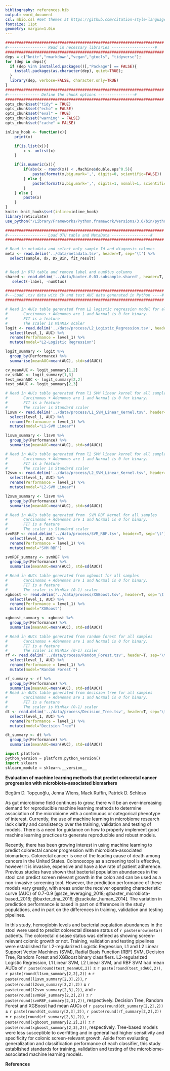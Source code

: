 ```yaml
---
bibliography: references.bib
output: word_document
csl: mbio.csl #Get themes at https://github.com/citation-style-language/styles
fontsize: 11pt
geometry: margin=1.0in
---
```


```r
######################################################################
#----------------- Read in necessary libraries -------------------#
######################################################################
deps = c("knitr","rmarkdown","vegan","gtools", "tidyverse");
for (dep in deps){
  if (dep %in% installed.packages()[,"Package"] == FALSE){
    install.packages(as.character(dep), quiet=TRUE);
  }
  library(dep, verbose=FALSE, character.only=TRUE)
}
######################################################################
#-------------- Define the chunk options ----------------#
######################################################################
opts_chunk$set("tidy" = TRUE)
opts_chunk$set("echo" = FALSE)
opts_chunk$set("eval" = TRUE)
opts_chunk$set("warning" = FALSE)
opts_chunk$set("cache" = FALSE)

inline_hook <- function(x){
	print(x)

	if(is.list(x)){
		x <- unlist(x)
	}

	if(is.numeric(x)){
		if(abs(x - round(x)) < .Machine$double.eps^0.5){
			paste(format(x,big.mark=',', digits=0, scientific=FALSE))
		} else {
			paste(format(x,big.mark=',', digits=1, nsmall=1, scientific=FALSE))
		}
	} else {
    	paste(x)      
	}
}
knitr::knit_hooks$set(inline=inline_hook)
library(reticulate)
use_python("/Library/Frameworks/Python.framework/Versions/3.6/bin/python3", required = TRUE)
```

```r
######################################################################
#----------------- Load OTU table and MetaData -----------------#
######################################################################

# Read in metadata and select only sample Id and diagnosis columns
meta <- read.delim('../data/metadata.tsv', header=T, sep='\t') %>%
  select(sample, dx, Dx_Bin, fit_result)


# Read in OTU table and remove label and numOtus columns
shared <- read.delim('../data/baxter.0.03.subsample.shared', header=T, sep='\t') %>%
   select(-label, -numOtus)

######################################################################
#---Load .tsv data with CV and test AUC data generated in Python ----#
######################################################################

# Read in AUCs table generated from L2 logistic regression model for all samples:
#       Carcinomas + Adenomas are 1 and Normal is 0 for binary.
#       FIT is a feature
#       The scaler is MinMax scaler
logit <- read.delim('../data/process/L2_Logistic_Regression.tsv', header=T, sep='\t') %>%
  select(level_1, AUC) %>% 
  rename(Performance = level_1) %>% 
  mutate(model="L2-Logistic Regression")

logit_summary <- logit %>%  
  group_by(Performance) %>% 
  summarise(meanAUC=mean(AUC), std=sd(AUC)) 

cv_meanAUC <- logit_summary[1,2]
cv_sdAUC <- logit_summary[1,3]
test_meanAUC <- logit_summary[2,2]
test_sdAUC <- logit_summary[2,3]

# Read in AUCs table generated from l1 SVM linear kernel for all samples
#       Carcinomas + Adenomas are 1 and Normal is 0 for binary.
#       FIT is a feature
#       The scaler is Standard scaler
l1svm <- read.delim('../data/process/L1_SVM_Linear_Kernel.tsv', header=T, sep='\t') %>%
  select(level_1, AUC) %>% 
  rename(Performance = level_1) %>% 
  mutate(model="L1-SVM Linear") 

l1svm_summary <- l1svm %>%  
  group_by(Performance) %>% 
  summarise(meanAUC=mean(AUC), std=sd(AUC))

# Read in AUCs table generated from l2 SVM linear kernel for all samples
#       Carcinomas + Adenomas are 1 and Normal is 0 for binary.
#       FIT is a feature
#       The scaler is Standard scaler
l2svm <- read.delim('../data/process/L2_SVM_Linear_Kernel.tsv', header=T, sep='\t') %>%
  select(level_1, AUC) %>% 
  rename(Performance = level_1) %>% 
  mutate(model="L2-SVM Linear")

l2svm_summary <- l2svm %>%  
  group_by(Performance) %>% 
  summarise(meanAUC=mean(AUC), std=sd(AUC))

# Read in AUCs table generated from  SVM RBF kernel for all samples
#       Carcinomas + Adenomas are 1 and Normal is 0 for binary.
#       FIT is a feature
#       The scaler is Standard scaler
svmRBF <- read.delim('../data/process/SVM_RBF.tsv', header=T, sep='\t') %>%
  select(level_1, AUC) %>% 
  rename(Performance = level_1) %>% 
  mutate(model="SVM RBF")

svmRBF_summary <- svmRBF %>%  
  group_by(Performance) %>% 
  summarise(meanAUC=mean(AUC), std=sd(AUC))

# Read in AUCs table generated from xgboost for all samples
#       Carcinomas + Adenomas are 1 and Normal is 0 for binary.
#       FIT is a feature
#       The scaler is MinMax (0-1) scaler
xgboost <- read.delim('../data/process/XGBoost.tsv', header=T, sep='\t') %>%
  select(level_1, AUC) %>% 
  rename(Performance = level_1) %>% 
  mutate(model="XGBoost")

xgboost_summary <- xgboost %>%  
  group_by(Performance) %>% 
  summarise(meanAUC=mean(AUC), std=sd(AUC))

# Read in AUCs table generated from random forest for all samples
#       Carcinomas + Adenomas are 1 and Normal is 0 for binary.
#       FIT is a feature
#       The scaler is MinMax (0-1) scaler
rf <- read.delim('../data/process/Random_Forest.tsv', header=T, sep='\t') %>%
  select(level_1, AUC) %>% 
  rename(Performance = level_1) %>% 
  mutate(model="Random Forest ")

rf_summary <- rf %>%  
  group_by(Performance) %>% 
  summarise(meanAUC=mean(AUC), std=sd(AUC))
# Read in AUCs table generated from decision tree for all samples
#       Carcinomas + Adenomas are 1 and Normal is 0 for binary.
#       FIT is a feature
#       The scaler is MinMax (0-1) scaler
dt <- read.delim('../data/process/Decision_Tree.tsv', header=T, sep='\t') %>%
  select(level_1, AUC) %>% 
  rename(Performance = level_1) %>% 
  mutate(model="Decision Tree")

dt_summary <- dt %>%  
  group_by(Performance) %>% 
  summarise(meanAUC=mean(AUC), std=sd(AUC))
```

```python
import platform
python_version = platform.python_version()
import sklearn
sklearn_module = sklearn.__version__
```
\linenumbers
__Evaluation of machine learning methods that predict colorectal cancer progression with microbiota-associated biomarkers__

Begüm D. Topçuoğlu, Jenna Wiens, Mack Ruffin, Patrick D. Schloss

As gut microbiome field continues to grow, there will be an ever-increasing demand for reproducible machine learning methods to determine association of the microbiome with a continuous or categorical phenotype of interest. Currently, the use of machine learning in microbiome research lack clarity and consistency over the training, validation and testing of models. There is a need for guidance on how to properly implement good machine learning practices to generate reproducible and robust models.

Recently, there has been growing interest in using machine learning to predict colorectal cancer progression with microbiota-associated biomarkers. Colorectal cancer is one of the leading cause of death among cancers in the United States. Colonoscopy as a screening tool is effective, however it is invasive, expensive and have a low rate of patient adherence. Previous studies have shown that bacterial population abundances in the stool can predict screen relevant growth in the colon and can be used as a non-invasive screening tool. However, the prediction performance of these models vary greatly, with areas under the receiver operating characteristic curve (AUC) of 0.7-0.9 [@sze_leveraging_2018; @baxter_microbiota-based_2016; @baxter_dna_2016; @zackular_human_2014]. The variation in prediction performance is based in part on differences in the study populations, and in part on the differences in training, validation and testing pipelines. 

In this study, hemoglobin levels and bacterial population abundances in the stool were used to predict colorectal disease status of `r paste(nrow(meta))` patients. The colorectal disease status was defined as showing screen-relevant colonic growth or not. Training, validation and testing pipelines were established for L2-regularized Logistic Regression, L1 and L2 Linear Support Vector Machines (SVM), Radial Basis Function (RBF) SVM, Decision Tree, Random Forest and XGBoost binary classifiers. L2-regularized Logistic Regression, L1 Linear SVM, L2 Linear SVM, and RBF SVM had mean AUCs of `r paste(round(test_meanAUC,2))` ± `r paste(round(test_sdAUC,2))`,  `r paste(round(l1svm_summary[2,2],2))` ± `r paste(round(l1svm_summary[2,3],2))`,  `r paste(round(l2svm_summary[2,2],2))` ± `r paste(round(l2svm_summary[2,3],2))`, and `r paste(round(svmRBF_summary[2,2],2))` ± `r paste(round(svmRBF_summary[2,3],2))`, respectively. Decision Tree, Random Forest and XGBoost had mean AUCs of `r paste(round(dt_summary[2,2],2))` ± `r paste(round(dt_summary[2,3],2))`, `r paste(round(rf_summary[2,2],2))` ± `r paste(round(rf_summary[2,3],2))`, `r paste(round(xgboost_summary[2,2],2))` ± `r paste(round(xgboost_summary[2,3],2))`, respectively. Tree-based models were less susceptible to overfitting and in general had higher sensitivity and specificity for colonic screen-relevant growth. Aside from evaluating generalization and classification performance of each classifier, this study established standards for training, validation and testing of the microbiome-associated machine learning models.  

\newpage

__References__

<div id="refs"></div>